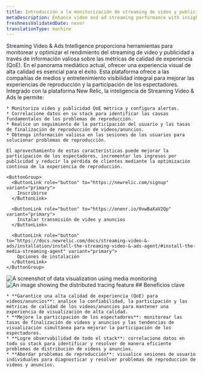 ```yaml
---
title: Introducción a la monitorización de streaming de video y publicidad
metaDescription: Enhance video and ad streaming performance with insights into quality of experience (QoE) metrics.
freshnessValidatedDate: never
translationType: machine
---
```


<SideBySide>
  <Side>
    Streaming Video &amp; Ads Intelligence proporciona herramientas para monitorear y optimizar el rendimiento del streaming de video y publicidad a través de información valiosa sobre las métricas de calidad de experiencia (QoE). En el panorama mediático actual, ofrecer una experiencia visual de alta calidad es esencial para el éxito. Esta plataforma ofrece a las compañías de medios y entretenimiento visibilidad integral para mejorar las experiencias de reproducción y la participación de los espectadores. Integrado con la plataforma New Relic, la inteligencia de Streaming Video &amp; Ads le permite:

    * Monitoriza video y publicidad QoE métrica y configura alertas.
    * Correlacione datos en su stack para identificar las causas fundamentales de los problemas de reproducción.
    * Realice un seguimiento de la participación del usuario y las tasas de finalización de reproducción de videos/anuncios.
    * Obtenga información valiosa en las sesiones de los usuarios para solucionar problemas de reproducción.

    El aprovechamiento de estas características puede mejorar la participación de los espectadores, incrementar los ingresos por publicidad y reducir la pérdida de clientes mediante la optimización continua de la experiencia de reproducción.

    <ButtonGroup>
      <ButtonLink role="button" to="https://newrelic.com/signup" variant="primary">
        Inscribirse
      </ButtonLink>

      <ButtonLink role="button" to="https://onenr.io/0vwBaXaV2Qp" variant="primary">
        Instalar transmisión de video y anuncios
      </ButtonLink>

      <ButtonLink role="button" to="https://docs.newrelic.com/docs/streaming-video-&-ads/installation/install-the-streaming-video-&-ads-agent/#install-the-media-streaming-agent" variant="primary">
        Opciones de instalación
      </ButtonLink>
    </ButtonGroup>
  </Side>

  <Side>
    <img title="Visualizing data" alt="A screenshot of data visualization using media monitoring" src="/images/media-overview-1.webp" />
  </Side>
</SideBySide>

<SideBySide>
  <Side>
    <img title="Real User Monitoring with New Relic" alt="An image showing the distributed tracing feature" src="/images/media-video-1.webp" />
  </Side>

  <Side>
    ## Beneficios clave

    * **Garantice una alta calidad de experiencia (QoE) para videos/anuncios**: analice la confiabilidad, la participación y las métricas de calidad de los videos/anuncios para mantener una experiencia de visualización de alta calidad.
    * **Mejore la participación de los espectadores**: monitorear las tasas de finalización de videos y anuncios y las tendencias de visualización simultánea para mejorar la participación de los espectadores.
    * **Logre observabilidad de todo el stack**: correlacione datos en todo su stack para identificar y resolver de manera eficiente problemas de distribución de videos y anuncios.
    * **Abordar problemas de reproducción**: visualice sesiones de usuario individuales para diagnosticar y resolver problemas de reproducción de videos y anuncios.
  </Side>
</SideBySide>